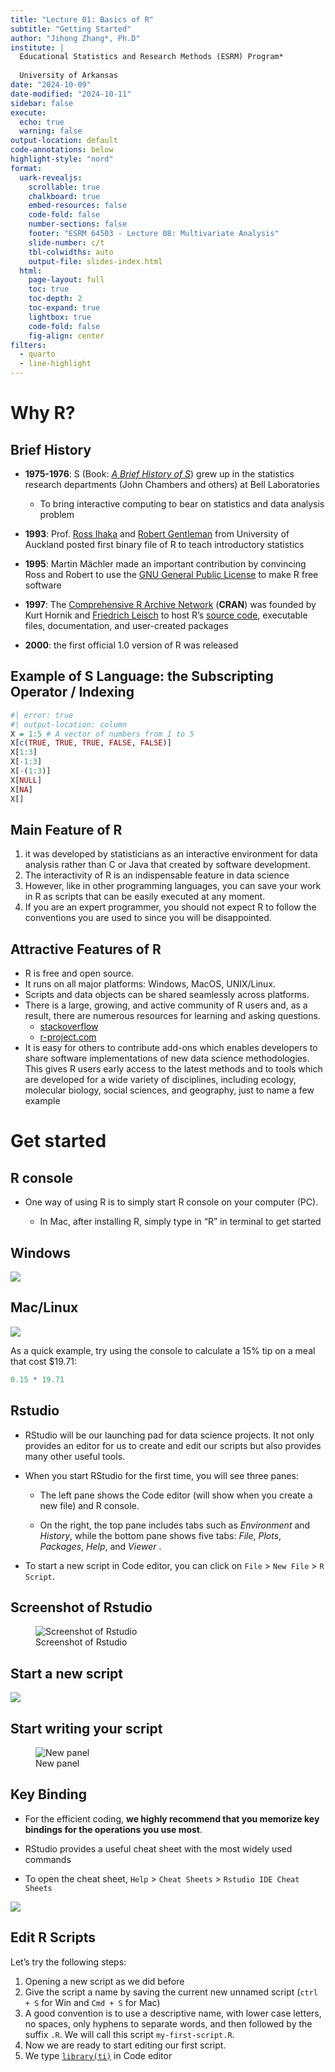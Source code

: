```yaml
---
title: "Lecture 01: Basics of R"
subtitle: "Getting Started"
author: "Jihong Zhang*, Ph.D"
institute: | 
  Educational Statistics and Research Methods (ESRM) Program*
  
  University of Arkansas
date: "2024-10-09"
date-modified: "2024-10-11"
sidebar: false
execute: 
  echo: true
  warning: false
output-location: default
code-annotations: below
highlight-style: "nord"
format: 
  uark-revealjs:
    scrollable: true
    chalkboard: true
    embed-resources: false
    code-fold: false
    number-sections: false
    footer: "ESRM 64503 - Lecture 08: Multivariate Analysis"
    slide-number: c/t
    tbl-colwidths: auto
    output-file: slides-index.html
  html: 
    page-layout: full
    toc: true
    toc-depth: 2
    toc-expand: true
    lightbox: true
    code-fold: false
    fig-align: center
filters:
  - quarto
  - line-highlight
---
```


# Why R?

## Brief History

-   **1975-1976**: S (Book: [*A Brief History of S*](https://sas.uwaterloo.ca/~rwoldfor/software/R-code/historyOfS.pdf)) grew up in the statistics research departments (John Chambers and others) at Bell Laboratories

    -   To bring interactive computing to bear on statistics and data analysis problem

-   **1993**: Prof. [Ross Ihaka](https://en.wikipedia.org/wiki/Ross_Ihaka "Ross Ihaka") and [Robert Gentleman](https://en.wikipedia.org/wiki/Robert_Gentleman_(statistician)) from University of Auckland posted first binary file of R to teach introductory statistics

-   **1995**: Martin Mächler made an important contribution by convincing Ross and Robert to use the [GNU General Public License](http://www.gnu.org/licenses/gpl-2.0.html) to make R free software

-   **1997**: The [Comprehensive R Archive Network](https://en.wikipedia.org/wiki/R_package#Comprehensive_R_Archive_Network_(CRAN) "R package") (**CRAN**) was founded by Kurt Hornik and [Friedrich Leisch](https://en.wikipedia.org/wiki/Friedrich_Leisch "Friedrich Leisch") to host R's [source code](https://en.wikipedia.org/wiki/Source_code "Source code"), executable files, documentation, and user-created packages

-   **2000**: the first official 1.0 version of R was released

## Example of S Language: the Subscripting Operator / Indexing

```r
#| error: true
#| output-location: column
X = 1:5 # A vector of numbers from 1 to 5
X[c(TRUE, TRUE, TRUE, FALSE, FALSE)]
X[1:3]
X[-1:3]
X[-(1:3)]
X[NULL]
X[NA]
X[]
```

## Main Feature of R

1.  it was developed by statisticians as an interactive environment for data analysis rather than C or Java that created by software development.
2.  The interactivity of R is an indispensable feature in data science
3.  However, like in other programming languages, you can save your work in R as scripts that can be easily executed at any moment.
4.  If you are an expert programmer, you should not expect R to follow the conventions you are used to since you will be disappointed.

## Attractive Features of R

-   R is free and open source.
-   It runs on all major platforms: Windows, MacOS, UNIX/Linux.
-   Scripts and data objects can be shared seamlessly across platforms.
-   There is a large, growing, and active community of R users and, as a result, there are numerous resources for learning and asking questions.
    -   [stackoverflow](https://stats.stackexchange.com/questions/138/free-resources-for-learning-r)
    -   [r-project.com](https://www.r-project.org/help.html)
-   It is easy for others to contribute add-ons which enables developers to share software implementations of new data science methodologies. This gives R users early access to the latest methods and to tools which are developed for a wide variety of disciplines, including ecology, molecular biology, social sciences, and geography, just to name a few example

# Get started

## R console

-   One way of using R is to simply start R console on your computer (PC).

    -   In Mac, after installing R, simply type in "R" in terminal to get started

::: panel-tabset
## Windows

![](https://rafalab.dfci.harvard.edu/dsbook-part-1/R/img/R_console.png){fig-align="center"}

## Mac/Linux

![](terminal_R.png){fig-align="center"}
:::

As a quick example, try using the console to calculate a 15% tip on a meal that cost \$19.71:

```r
0.15 * 19.71
```

## Rstudio

-   RStudio will be our launching pad for data science projects. It not only provides an editor for us to create and edit our scripts but also provides many other useful tools.

-   When you start RStudio for the first time, you will see three panes:

    -   The left pane shows the Code editor (will show when you create a new file) and R console.

    -   On the right, the top pane includes tabs such as *Environment* and *History*, while the bottom pane shows five tabs: *File*, *Plots*, *Packages*, *Help*, and *Viewer* .

-   To start a new script in Code editor, you can click on `File` \> `New File` \> `R Script`.

::: panel-tabset
## Screenshot of Rstudio

![Screenshot of Rstudio](https://rafalab.dfci.harvard.edu/dsbook-part-1/R/img/rstudio.png){fig-align="center"}

## Start a new script

![](https://rafalab.dfci.harvard.edu/dsbook-part-1/productivity/img/windows-screenshots/VirtualBox_Windows-7-Enterprise_22_03_2018_16_21_42.png){fig-align="center"}

## Start writing your script

![New panel](https://rafalab.dfci.harvard.edu/dsbook-part-1/productivity/img/windows-screenshots/VirtualBox_Windows-7-Enterprise_22_03_2018_16_21_49.png){fig-align="center"}
:::

## Key Binding

-   For the efficient coding, **we highly recommend that you memorize key bindings for the operations you use most**.

-   RStudio provides a useful cheat sheet with the most widely used commands

-   To open the cheat sheet, `Help` \> `Cheat Sheets` \> `Rstudio IDE Cheat Sheets`

![](https://rafalab.dfci.harvard.edu/dsbook-part-1/productivity/img/windows-screenshots/VirtualBox_Windows-7-Enterprise_22_03_2018_16_22_20.png){fig-align="center"}

## Edit R Scripts

Let's try the following steps:

1.  Opening a new script as we did before
2.  Give the script a name by saving the current new unnamed script (`ctrl + S` for Win and `Cmd + S` for Mac)
3.  A good convention is to use a descriptive name, with lower case letters, no spaces, only hyphens to separate words, and then followed by the suffix `.R`. We will call this script `my-first-script.R`.
4.  Now we are ready to start editing our first script.
5.  We type [`library(ti)`](https://rdrr.io/r/base/library.html) in Code editor
